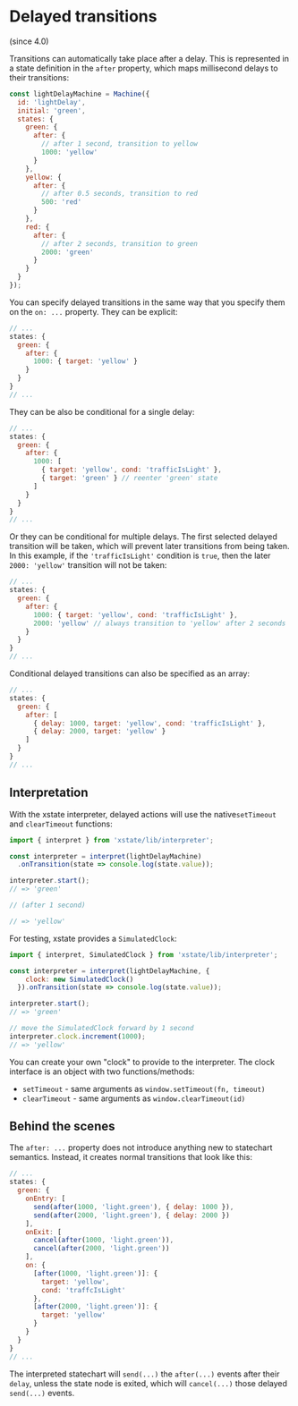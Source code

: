 # Delayed transitions

(since 4.0)

Transitions can automatically take place after a delay. This is represented in a state definition in the `after` property, which maps millisecond delays to their transitions:

```js
const lightDelayMachine = Machine({
  id: 'lightDelay',
  initial: 'green',
  states: {
    green: {
      after: {
        // after 1 second, transition to yellow
        1000: 'yellow'
      }
    },
    yellow: {
      after: {
        // after 0.5 seconds, transition to red
        500: 'red'
      }
    },
    red: {
      after: {
        // after 2 seconds, transition to green
        2000: 'green'
      }
    }
  }
});
```

You can specify delayed transitions in the same way that you specify them on the `on: ...` property. They can be explicit:

```js
// ...
states: {
  green: {
    after: {
      1000: { target: 'yellow' }
    }
  }
}
// ...
```

They can be also be conditional for a single delay:

```js
// ...
states: {
  green: {
    after: {
      1000: [
        { target: 'yellow', cond: 'trafficIsLight' },
        { target: 'green' } // reenter 'green' state
      ]
    }
  }
}
// ...
```

Or they can be conditional for multiple delays. The first selected delayed transition will be taken, which will prevent later transitions from being taken. In this example, if the `'trafficIsLight'` condition is `true`, then the later `2000: 'yellow'` transition will not be taken:

```js
// ...
states: {
  green: {
    after: {
      1000: { target: 'yellow', cond: 'trafficIsLight' },
      2000: 'yellow' // always transition to 'yellow' after 2 seconds
    }
  }
}
// ...
```

Conditional delayed transitions can also be specified as an array:

```js
// ...
states: {
  green: {
    after: [
      { delay: 1000, target: 'yellow', cond: 'trafficIsLight' },
      { delay: 2000, target: 'yellow' }
    ]
  }
}
// ...
```

## Interpretation

With the xstate interpreter, delayed actions will use the native`setTimeout` and `clearTimeout` functions:

```js
import { interpret } from 'xstate/lib/interpreter';

const interpreter = interpret(lightDelayMachine)
  .onTransition(state => console.log(state.value));

interpreter.start();
// => 'green'

// (after 1 second)

// => 'yellow'
```

For testing, xstate provides a `SimulatedClock`:

```js
import { interpret, SimulatedClock } from 'xstate/lib/interpreter';

const interpreter = interpret(lightDelayMachine, {
    clock: new SimulatedClock()
  }).onTransition(state => console.log(state.value));

interpreter.start();
// => 'green'

// move the SimulatedClock forward by 1 second
interpreter.clock.increment(1000);
// => 'yellow'
```

You can create your own "clock" to provide to the interpreter. The clock interface is an object with two functions/methods:

- `setTimeout` - same arguments as `window.setTimeout(fn, timeout)`
- `clearTimeout` - same arguments as `window.clearTimeout(id)`


## Behind the scenes

The `after: ...` property does not introduce anything new to statechart semantics. Instead, it creates normal transitions that look like this:

```js
// ...
states: {
  green: {
    onEntry: [
      send(after(1000, 'light.green'), { delay: 1000 }),
      send(after(2000, 'light.green'), { delay: 2000 })
    ],
    onExit: [
      cancel(after(1000, 'light.green')),
      cancel(after(2000, 'light.green'))
    ],
    on: {
      [after(1000, 'light.green')]: {
        target: 'yellow',
        cond: 'traffcIsLight'
      },
      [after(2000, 'light.green')]: {
        target: 'yellow'
      }
    }
  }
}
// ...
```

The interpreted statechart will `send(...)` the `after(...)` events after their `delay`, unless the state node is exited, which will `cancel(...)` those delayed `send(...)` events.